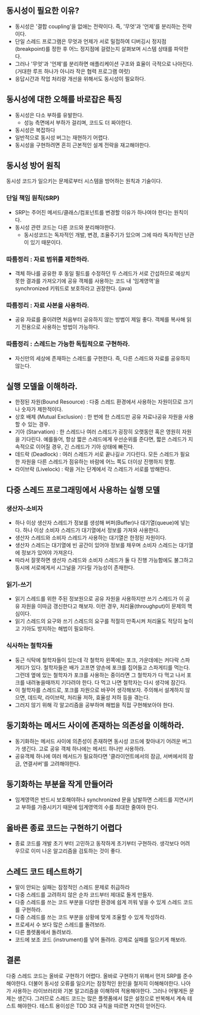## 동시성이 필요한 이유?

- 동시성은 '결합 coupling'을 없애는 전략이다. 즉, '무엇'과 '언제'를 분리하는 전략이다.
- 단일 스레드 프로그램은 무엇과 언제가 서로 밀접하여 디버깅시 정지점 (breakpoint)를 정한 후 어느 정지점에 걸렸는지 살펴보며 시스템 상태를 파악한다.
- 그러나 '무엇'과 '언제'를 분리하면 애플리케이션 구조와 효율이 극적으로 나아진다. (거대한 루프 하나가 아니라 작은 협력 프로그램 여럿)
- 응답시간과 작업 처리량 개선을 위해서도 동시성이 필요하다.

## 동시성에 대한 오해를 바로잡은 특징

- 동시성은 다소 부하를 유발한다.
  - 성능 측면에서 부하가 걸리며, 코드도 더 짜야한다.
- 동시성은 복잡하다
- 일반적으로 동시성 버그는 재현하기 어렵다.
- 동시성을 구현하려면 흔히 근본적인 설계 전략을 재고해야한다.

## 동시성 방어 원칙

동시성 코드가 일으키는 문제로부터 시스템을 방어하는 원칙과 기술이다.

### 단일 책임 원칙(SRP)

- SRP는 주어진 메서드/클래스/컴포넌트를 변경할 이유가 하나여야 한다는 원칙이다.
- 동시성 관련 코드는 다른 코드와 분리해야한다.
  - 동시성코드는 독자적인 개발, 변경, 조율주기가 있으며 그에 따라 독자적인 난관이 있기 때문이다.

### 따름정리 : 자료 범위를 제한하라.

- 객체 하나를 공유한 후 동일 필드를 수정하던 두 스레드가 서로 간섭하므로 예상치 못한 결과를 가져오기에 공유 객체를 사용하는 코드 내 '임계영역'을 synchronized 키워드로 보호하라고 권장한다. (java)

### 따름정리 : 자료 사본을 사용하라.

- 공유 자료를 줄이려면 처음부터 공유하지 않는 방법이 제일 좋다. 객체를 복사해 읽기 전용으로 사용하는 방법이 가능하다.

### 따름정리 : 스레드는 가능한 독립적으로 구현하라.

- 자신만의 세상에 존재하는 스레드를 구현한다. 즉, 다른 스레드와 자료를 공유하지 않는다.

## 실행 모델을 이해하라.

- 한정된 자원(Bound Resource) : 다중 스레드 환경에서 사용하는 자원이므로 크기나 숫자가 제한적이다.
- 상호 배제 (Mutual Exclusion) : 한 번에 한 스레드만 공유 자료나공유 자원을 사용할 수 있는 경우.
- 기아 (Starvation) : 한 스레드나 여러 스레드가 굉장히 오랫동안 혹은 영원히 자원을 기다린다. 예를들어, 항상 짧은 스레드에게 우선순위를 준다면, 짧은 스레드가 지속적으로 이어질 경우, 긴 스레드가 기아 상태에 빠진다.
- 데드락 (Deadlock) : 여러 스레드가 서로 끝나길ㄹ 기다린다. 모든 스레드가 필요한 자원을 다른 스레드가 점유하는 바람에 어느 쪽도 더이상 진행하지 못함.
- 라이브락 (Livelock) : 락을 거는 단계에서 각 스레드가 서로를 방해한다.

## 다중 스레드 프로그래밍에서 사용하는 실행 모델

### 생산자-소비자

- 하나 이상 생산자 스레드가 정보를 생성해 버퍼(Buffer)나 대기열(queue)에 넣는다. 하나 이상 소비자 스레드가 대기열에서 정보를 가져와 사용한다.
- 생산자 스레드와 소비자 스레드가 사용하는 대기열은 한정된 자원이다.
- 생산자 스레드는 대기열에 빈 공간이 있어야 정보를 채우며 소비자 스레드는 대기열에 정보가 있어야 가져온다.
- 따라서 잘못하면 생산자 스레드와 소비자 스레드가 둘 다 진행 가능함에도 불그하고 동시에 서로에게서 시그널을 기다릴 가능성이 존재한다.

### 읽기-쓰기

- 읽기 스레드를 위한 주된 정보원으로 공유 자원을 사용하지만 쓰기 스레드가 이 공유 자원을 이따금 갱신한다고 해보자. 이런 경우, 처리율(throughput)이 문제의 핵심이다.
- 읽기 스레드의 요구와 쓰기 스레드의 요구를 적절히 만족시켜 처리율도 적당히 높이고 기아도 방지하는 해법이 필요하다.

### 식사하는 철학자들

- 둥근 식탁에 철학자들이 있는데 각 철학자 왼쪽에는 포크, 가운데에는 커다락 스파게티가 있다. 철학자들은 배가 고프면 양손에 포크를 집어들고 스파게티를 먹는다. 그런데 옆에 있는 철학자가 포크를 사용하는 중이라면 그 철학자가 다 먹고 나서 포크를 내려놓을때까지 기다려야 한다. 다 먹고 나면 철학자는 다시 생각에 잠긴다.
- 이 철학자를 스레드로, 포크를 자원으로 바꾸어 생각해보자. 주의해서 설계하지 않으면, 데드락, 라이브락, 처리율 저하, 효율성 저하 등을 겪는다.
- 그러지 않기 위해 각 알고리즘을 공부하며 해법을 직접 구현해보아야 한다.

## 동기화하는 메서드 사이에 존재하는 의존성을 이해하라.

- 동기화하는 메서드 사이에 의존성이 존재하면 동시성 코드에 찾아내기 어려운 버그가 생긴다. 고로 공유 객체 하나에는 메서드 하나만 사용하라.
- 공유객체 하나에 여러 메서드가 필요하다면 '클라이언트에서의 잠금, 서버에서의 잠금, 연결서버'를 고려해야한다.

## 동기화하는 부분을 작게 만들어라

- 임계영역은 반드시 보호해야하나 synchronized 문을 남발하면 스레드를 지연시키고 부하를 가중시키기 때문에 임계영역의 수를 최대한 줄여야 한다.

## 올바른 종료 코드는 구현하기 어렵다

- 종료 코드를 개발 초기 부터 고민하고 동작하게 초기부터 구현하라. 생각보다 어려우므로 이미 나온 알고리즘을 검토하는 것이 좋다.

## 스레드 코드 테스트하기

- 말이 안되는 실패는 잠정적인 스레드 문제로 취급하라
- 다중 스레드를 고려하지 않은 순차 코드부터 제대로 돌게 만들자.
- 다중 스레드를 쓰는 코드 부분을 다양한 환경에 쉽게 끼워 넣을 수 있게 스레드 코드를 구현하라.
- 다중 스레드를 쓰는 코드 부분을 상황에 맞게 조율할 수 있게 작성하라.
- 프로세서 수 보다 많은 스레드를 돌려보라.
- 다른 플렛폼에서 돌려보라.
- 코드에 보조 코드 (instrument)를 넣어 돌려라. 강제로 실패를 일으키게 해보라.

## 결론

다중 스레드 코드는 올바로 구현하기 어렵다. 올바로 구현하기 위해서 먼저 SRP를 준수해야한다. 더불어 동시성 오류를 일으키는 잠정적인 원인을 철저히 이해해야한다. 나아가 사용하는 라이브러리와 기본 알고리즘을 이해하여 적용해야한다.
그러나 어떻게든 문제는 생긴다. 그러므로 스레드 코드는 많은 플렛폼에서 많은 설정으로 반복해서 계속 테스트 해야한다. 테스트 용이성은 TDD 3대 규칙을 따르면 자연히 얻어진다.
